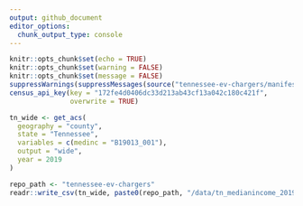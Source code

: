 ```yaml
---
output: github_document
editor_options: 
  chunk_output_type: console
---
```


```r
knitr::opts_chunk$set(echo = TRUE)
knitr::opts_chunk$set(warning = FALSE)
knitr::opts_chunk$set(message = FALSE)
suppressWarnings(suppressMessages(source("tennessee-ev-chargers/manifest.R")))
census_api_key(key = "172fe4d0406dc33d213ab43cf13a042c180c421f", 
               overwrite = TRUE)
```


```r
tn_wide <- get_acs(
  geography = "county",
  state = "Tennessee",
  variables = c(medinc = "B19013_001"),
  output = "wide",
  year = 2019
)

repo_path <- "tennessee-ev-chargers"
readr::write_csv(tn_wide, paste0(repo_path, "/data/tn_medianincome_2019.csv"))
```


```r


```
